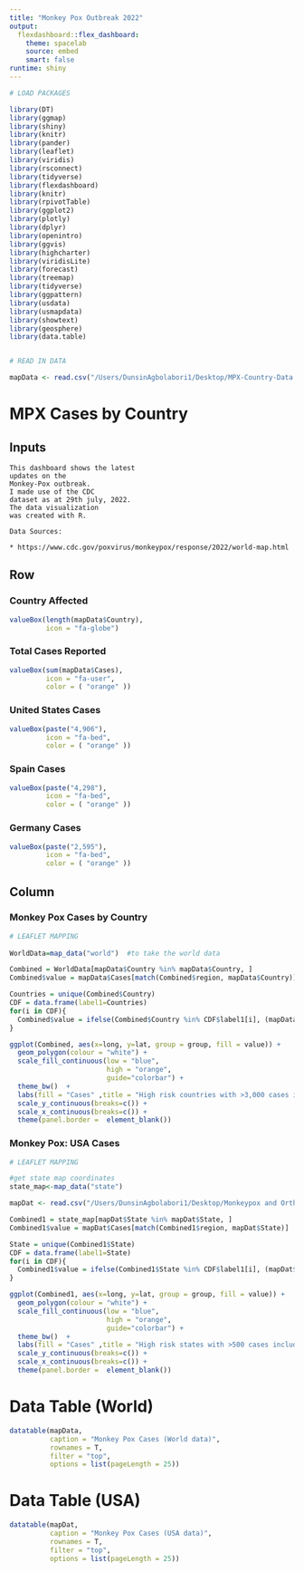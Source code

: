 ```yaml
---
title: "Monkey Pox Outbreak 2022"
output: 
  flexdashboard::flex_dashboard:
    theme: spacelab
    source: embed
    smart: false
runtime: shiny
---
```


```r
# LOAD PACKAGES

library(DT)
library(ggmap)
library(shiny)
library(knitr)
library(pander)
library(leaflet)
library(viridis)
library(rsconnect)
library(tidyverse)
library(flexdashboard)
library(knitr)
library(rpivotTable)
library(ggplot2)
library(plotly)
library(dplyr)
library(openintro)
library(ggvis)
library(highcharter)
library(viridisLite)
library(forecast)
library(treemap)
library(tidyverse)
library(ggpattern)
library(usdata)
library(usmapdata)
library(showtext)
library(geosphere)
library(data.table)


# READ IN DATA
```


```r

mapData <- read.csv("/Users/DunsinAgbolabori1/Desktop/MPX-Country-Data.csv")


```

MPX Cases by Country {data-orientation=rows}
=====================================  

Inputs {.sidebar}
-------------------------------------

```
This dashboard shows the latest 
updates on the 
Monkey-Pox outbreak.
I made use of the CDC 
dataset as at 29th july, 2022. 
The data visualization 
was created with R.

Data Sources:

* https://www.cdc.gov/poxvirus/monkeypox/response/2022/world-map.html

```

Row
-------------------------------------

### Country Affected
  
```r
valueBox(length(mapData$Country),
         icon = "fa-globe")
```

### Total Cases Reported
  
```r
valueBox(sum(mapData$Cases),
         icon = "fa-user",
         color = ( "orange" ))
```

### United States Cases
  
```r

valueBox(paste("4,906"), 
         icon = "fa-bed",
         color = ( "orange" ))
```

### Spain Cases
  
```r

valueBox(paste("4,298"), 
         icon = "fa-bed",
         color = ( "orange" ))
```

### Germany Cases
  
```r

valueBox(paste("2,595"), 
         icon = "fa-bed",
         color = ( "orange" ))
```

Column
-------------------------------------

### Monkey Pox Cases by Country

```r

# LEAFLET MAPPING
  
WorldData=map_data("world")  #to take the world data

Combined = WorldData[mapData$Country %in% mapData$Country, ]
Combined$value = mapData$Cases[match(Combined$region, mapData$Country)]

Countries = unique(Combined$Country)
CDF = data.frame(label1=Countries)
for(i in CDF){
  Combined$value = ifelse(Combined$Country %in% CDF$label1[i], (mapData$Cases), Combined$value)
}

ggplot(Combined, aes(x=long, y=lat, group = group, fill = value)) + 
  geom_polygon(colour = "white") +
  scale_fill_continuous(low = "blue",
                        high = "orange",
                        guide="colorbar") +
  theme_bw()  +
  labs(fill = "Cases" ,title = "High risk countries with >3,000 cases include USA and Spain", x="", y="") +
  scale_y_continuous(breaks=c()) +
  scale_x_continuous(breaks=c()) +
  theme(panel.border =  element_blank())


```

### Monkey Pox: USA Cases

```r

# LEAFLET MAPPING

#get state map coordinates
state_map<-map_data("state")

mapDat <- read.csv("/Users/DunsinAgbolabori1/Desktop/Monkeypox and Orthopoxvirus Cases in the U.S..csv")

Combined1 = state_map[mapDat$State %in% mapDat$State, ]
Combined1$value = mapDat$Cases[match(Combined1$region, mapDat$State)]

State = unique(Combined1$State)
CDF = data.frame(label1=State)
for(i in CDF){
  Combined1$value = ifelse(Combined1$State %in% CDF$label1[i], (mapDat$Cases), Combined1$value)
}

ggplot(Combined1, aes(x=long, y=lat, group = group, fill = value)) + 
  geom_polygon(colour = "white") +
  scale_fill_continuous(low = "blue",
                        high = "orange",
                        guide="colorbar") +
  theme_bw()  +
  labs(fill = "Cases" ,title = "High risk states with >500 cases include New York and Carlifonia", x="", y="") +
  scale_y_continuous(breaks=c()) +
  scale_x_continuous(breaks=c()) +
  theme(panel.border =  element_blank())


```


Data Table (World)
=====================================  

```r
datatable(mapData,
          caption = "Monkey Pox Cases (World data)",
          rownames = T,
          filter = "top",
          options = list(pageLength = 25))
```

Data Table (USA)
=====================================  

```r
datatable(mapDat,
          caption = "Monkey Pox Cases (USA data)",
          rownames = T,
          filter = "top",
          options = list(pageLength = 25))
```
